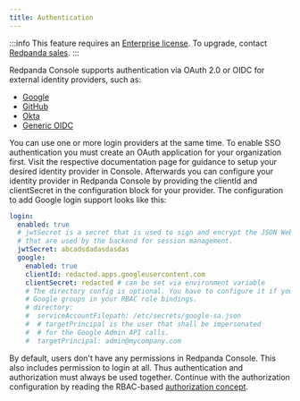 ```yaml
---
title: Authentication
---
```


<head>
    <meta name="title" content="SSO Authentication in Redpanda Console | Redpanda Docs"/>
    <meta name="description" content="Configure authentication with external identity providers such as Google, GitHub or Okta in Redpanda Console."/>
</head>

:::info
This feature requires an [Enterprise license](../../../introduction/licenses). To upgrade, contact [Redpanda sales](https://redpanda.com/try-redpanda?section=enterprise-cloud).
:::

Redpanda Console supports authentication via OAuth 2.0 or OIDC for external identity providers, such as:
- [Google](../../single-sign-on/identity-providers/google)
- [GitHub](../../single-sign-on/identity-providers/github)
- [Okta](../../single-sign-on/identity-providers/okta)
- [Generic OIDC](../../single-sign-on/identity-providers/generic-oidc)

You can use one or more login providers at the same time. To enable SSO authentication 
you must create an OAuth application for your organization first. Visit the respective
documentation page for guidance to setup your desired identity provider in Console.
Afterwards you can configure your identity provider in Redpanda Console by providing the
clientId and clientSecret in the configuration block for your provider. The configuration
to add Google login support looks like this:

```yaml
login:
  enabled: true
  # jwtSecret is a secret that is used to sign and encrypt the JSON Web tokens
  # that are used by the backend for session management.
  jwtSecret: abcadsdadasdasdas
  google:
    enabled: true
    clientId: redacted.apps.googleusercontent.com
    clientSecret: redacted # can be set via environment variable
    # The directory config is optional. You have to configure it if you want to use
    # Google groups in your RBAC role bindings.
    # directory:
    #  serviceAccountFilepath: /etc/secrets/google-sa.json
    #  # targetPrincipal is the user that shall be impersonated
    #  # for the Google Admin API calls.
    #  targetPrincipal: admin@mycompany.com
```

By default, users don't have any permissions in Redpanda Console. This also includes permission
to login at all. Thus authentication and authorization must always be used together.
Continue with the authorization configuration by reading the RBAC-based [authorization
concept](../authorization).
